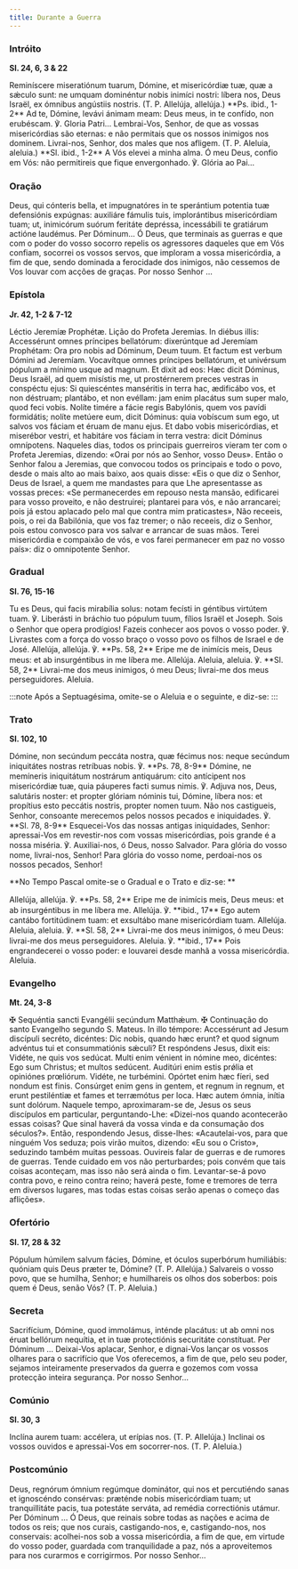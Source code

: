 ```yaml
---
title: Durante a Guerra
---
```


### Intróito

**Sl. 24, 6, 3 & 22**

<div class="side-by-side not-content">
  <span>
    Reminíscere miseratiónum tuarum, Dómine, et misericórdiæ tuæ, quæ a sǽculo sunt: ne umquam
    dominéntur nobis inimíci nostri: líbera nos, Deus Israël, ex ómnibus angústiis nostris. (T. P.
    Allelúja, allelúja.) **Ps. ibid., 1-2** Ad te, Dómine, levávi ánimam meam: Deus meus, in te
    confído, non erubéscam. ℣. Gloria Patri...
  </span>
  <span>
    Lembrai-Vos, Senhor, de que as vossas misericórdias são eternas: e não permitais que os nossos
    inimigos nos dominem. Livrai-nos, Senhor, dos males que nos afligem. (T. P. Aleluia, aleluia.)
    **Sl. ibid., 1-2** A Vós elevei a minha alma. Ó meu Deus, confio em Vós: não permitireis que
    fique envergonhado. ℣. Glória ao Pai...
  </span>
</div>

### Oração

<div class="side-by-side not-content">
  <span>
    Deus, qui cónteris bella, et impugnatóres in te sperántium potentia tuæ defensiónis expúgnas:
    auxiliáre fámulis tuis, implorántibus misericórdiam tuam; ut, inimicórum suórum feritáte
    depréssa, incessábili te gratiárum actióne laudémus. Per Dóminum...
  </span>
  <span>
    Ó Deus, que terminais as guerras e que com o poder do vosso socorro repelis os agressores
    daqueles que em Vós confiam, socorrei os vossos servos, que imploram a vossa misericórdia, a fim
    de que, sendo dominada a ferocidade dos inimigos, não cessemos de Vos louvar com acções de
    graças. Por nosso Senhor ...
  </span>
</div>

### Epístola

**Jr. 42, 1-2 & 7-12**

<div class="side-by-side not-content">
  <span>Léctio Jeremíæ Prophétæ.</span>
  <span>Lição do Profeta Jeremias.</span>
  <span>
    In diébus illis: Accessérunt omnes príncipes bellatórum: dixerúntque ad Jeremíam Prophétam: Ora
    pro nobis ad Dóminum, Deum tuum. Et factum est verbum Dómini ad Jeremíam. Vocavítque omnes
    príncipes bellatórum, et univérsum pópulum a mínimo usque ad magnum. Et dixit ad eos: Hæc dicit
    Dóminus, Deus Israël, ad quem misístis me, ut prostérnerem preces vestras in conspéctu ejus: Si
    quiescéntes manséritis in terra hac, ædificábo vos, et non déstruam; plantábo, et non evéllam:
    jam enim placátus sum super malo, quod feci vobis. Nolíte timére a fácie regis Babylónis, quem
    vos pavídi formidátis; nolíte metúere eum, dicit Dóminus: quia vobíscum sum ego, ut salvos vos
    fáciam et éruam de manu ejus. Et dabo vobis misericórdias, et miserébor vestri, et habitáre vos
    fáciam in terra vestra: dicit Dóminus omnípotens.
  </span>
  <span>
    Naqueles dias, todos os principais guerreiros vieram ter com o Profeta Jeremias, dizendo: «Orai
    por nós ao Senhor, vosso Deus». Então o Senhor falou a Jeremias, que convocou todos os
    principais e todo o povo, desde o mais alto ao mais baixo, aos quais disse: «Eis o que diz o
    Senhor, Deus de Israel, a quem me mandastes para que Lhe apresentasse as vossas preces: «Se
    permanecerdes em repouso nesta mansão, edificarei para vosso proveito, e não destruirei;
    plantarei para vós, e não arrancarei; pois já estou aplacado pelo mal que contra mim
    praticastes», Não receeis, pois, o rei da Babilónia, que vos faz tremer; o não receeis, diz o
    Senhor, pois estou convosco para vos salvar e arrancar de suas mãos. Terei misericórdia e
    compaixão de vós, e vos farei permanecer em paz no vosso país»: diz o omnipotente Senhor.
  </span>
</div>

### Gradual

**Sl. 76, 15-16**

<div class="side-by-side not-content">
  <span>
    Tu es Deus, qui facis mirabília solus: notam fecísti in géntibus virtútem tuam. ℣. Liberásti in
    bráchio tuo pópulum tuum, fílios Israël et Joseph.
  </span>
  <span>
    Sois o Senhor que opera prodígios! Fazeis conhecer aos povos o vosso poder. ℣. Livrastes com a
    força do vosso braço o vosso povo os filhos de Israel e de José.
  </span>
  <span>
    Allelúja, allelúja. ℣. **Ps. 58, 2** Eripe me de inimícis meis, Deus meus: et ab insurgéntibus
    in me líbera me. Allelúja.
  </span>
  <span>
    Aleluia, aleluia. ℣. **Sl. 58, 2** Livrai-me dos meus inimigos, ó meu Deus; livrai-me dos meus
    perseguidores. Aleluia.
  </span>
</div>

:::note
Após a Septuagésima, omite-se o Aleluia e o seguinte, e diz-se:
:::

### Trato

**Sl. 102, 10**

<div class="side-by-side not-content">
  <span>
    Dómine, non secúndum peccáta nostra, quæ fécimus nos: neque secúndum iniquitátes nostras
    retríbuas nobis. ℣. **Ps. 78, 8-9** Dómine, ne memíneris iniquitátum nostrárum antiquárum: cito
    antícipent nos misericórdiæ tuæ, quia páuperes facti sumus nimis. ℣. Adjuva nos, Deus, salutáris
    noster: et propter glóriam nóminis tui, Dómine, líbera nos: et propítius esto peccátis nostris,
    propter nomen tuum.
  </span>
  <span>
    Não nos castigueis, Senhor, consoante merecemos pelos nossos pecados e iniquidades. ℣. **Sl. 78,
    8-9** Esquecei-Vos das nossas antigas iniquidades, Senhor: apressai-Vos em revestir-nos com
    vossas misericórdias, pois grande é a nossa miséria. ℣. Auxiliai-nos, ó Deus, nosso Salvador.
    Para glória do vosso nome, livrai-nos, Senhor! Para glória do vosso nome, perdoai-nos os nossos
    pecados, Senhor!
  </span>
</div>

**No Tempo Pascal omite-se o Gradual e o Trato e diz-se: **

<div class="side-by-side not-content">
  <span>
    Allelúja, allelúja. ℣. **Ps. 58, 2** Eripe me de inimícis meis, Deus meus: et ab insurgéntibus
    in me líbera me. Allelúja. ℣. **ibid., 17** Ego autem cantábo fortitúdinem tuam: et exsultábo
    mane misericórdiam tuam. Allelúja.
  </span>
  <span>
    Aleluia, aleluia. ℣. **Sl. 58, 2** Livrai-me dos meus inimigos, ó meu Deus: livrai-me dos meus
    perseguidores. Aleluia. ℣. **ibid., 17** Pois engrandecerei o vosso poder: e louvarei desde
    manhã a vossa misericórdia. Aleluia.
  </span>
</div>

### Evangelho

**Mt. 24, 3-8**

<div class="side-by-side not-content">
  <span>
    <span class="text-red-500">✠</span> Sequéntia sancti Evangélii secúndum Matthǽum.
  </span>
  <span>
    <span class="text-red-500">✠</span> Continuação do santo Evangelho segundo S. Mateus.
  </span>
  <span>
    In illo témpore: Accessérunt ad Jesum discípuli secréto, dicéntes: Dic nobis, quando hæc erunt?
    et quod signum advéntus tui et consummatiónis sǽculi? Et respóndens Jesus, dixit eis: Vidéte, ne
    quis vos sedúcat. Multi enim vénient in nómine meo, dicéntes: Ego sum Christus; et multos
    sedúcent. Auditúri enim estis prǿlia et opiniónes prœliórum. Vidéte, ne turbémini. Opórtet enim
    hæc fíeri, sed nondum est finis. Consúrget enim gens in gentem, et regnum in regnum, et erunt
    pestiléntiæ et fames et terræmótus per loca. Hæc autem ómnia, inítia sunt dolórum.
  </span>
  <span>
    Naquele tempo, aproximaram-se de, Jesus os seus discípulos em particular, perguntando-Lhe:
    «Dizei-nos quando acontecerão essas coisas? Que sinal haverá da vossa vinda e da consumação dos
    séculos?». Então, respondendo Jesus, disse-lhes: «Acautelai-vos, para que ninguém Vos seduza;
    pois virão muitos, dizendo: «Eu sou o Cristo», seduzindo também muitas pessoas. Ouvireis falar
    de guerras e de rumores de guerras. Tende cuidado em vos não perturbardes; pois convém que tais
    coisas aconteçam, mas isso não será ainda o fim. Levantar-se-á povo contra povo, e reino contra
    reino; haverá peste, fome e tremores de terra em diversos lugares, mas todas estas coisas serão
    apenas o começo das aflições».
  </span>
</div>

### Ofertório

**Sl. 17, 28 & 32**

<div class="side-by-side not-content">
  <span>
    Pópulum húmilem salvum fácies, Dómine, et óculos superbórum humiliábis: quóniam quis Deus præter
    te, Dómine? (T. P. Allelúja.)
  </span>
  <span>
    Salvareis o vosso povo, que se humilha, Senhor; e humilhareis os olhos dos soberbos: pois quem é
    Deus, senão Vós? (T. P. Aleluia.)
  </span>
</div>

### Secreta

<div class="side-by-side not-content">
  <span>
    Sacrifícium, Dómine, quod immolámus, inténde placátus: ut ab omni nos éruat bellórum nequítia,
    et in tuæ protectiónis securitáte constítuat. Per Dóminum ...
  </span>
  <span>
    Deixai-Vos aplacar, Senhor, e dignai-Vos lançar os vossos olhares para o sacrifício que Vos
    oferecemos, a fim de que, pelo seu poder, sejamos inteiramente preservados da guerra e gozemos
    com vossa protecção inteira segurança. Por nosso Senhor...
  </span>
</div>

### Comúnio

**Sl. 30, 3**

<div class="side-by-side not-content">
  <span>Inclína aurem tuam: accélera, ut erípias nos. (T. P. Allelúja.)</span>
  <span>Inclinai os vossos ouvidos e apressai-Vos em socorrer-nos. (T. P. Aleluia.)</span>
</div>

### Postcomúnio

<div class="side-by-side not-content">
  <span>
    Deus, regnórum ómnium regúmque dominátor, qui nos et percutiéndo sanas et ignoscéndo consérvas:
    præténde nobis misericórdiam tuam; ut tranquillitáte pacis, tua potestáte serváta, ad remédia
    correctiónis utámur. Per Dóminum ...
  </span>
  <span>
    Ó Deus, que reinais sobre todas as nações e acima de todos os reis; que nos curais,
    castigando-nos, e, castigando-nos, nos conservais: acolhei-nos sob a vossa misericórdia, a fim
    de que, em virtude do vosso poder, guardada com tranquilidade a paz, nós a aproveitemos para nos
    curarmos e corrigirmos. Por nosso Senhor...
  </span>
</div>
